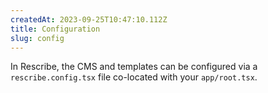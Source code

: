 ```yaml
---
createdAt: 2023-09-25T10:47:10.112Z
title: Configuration
slug: config
---
```


In Rescribe, the CMS and templates can be configured via a `rescribe.config.tsx` file co-located with your `app/root.tsx`.
